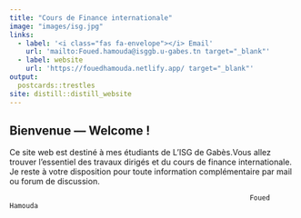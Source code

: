 ```yaml
---
title: "Cours de Finance internationale"
image: "images/isg.jpg"
links: 
  - label: '<i class="fas fa-envelope"></i> Email'
    url: 'mailto:Foued.hamouda@isggb.u-gabes.tn target="_blank"' 
  - label: website
    url: 'https://fouedhamouda.netlify.app/ target="_blank"'
output:
  postcards::trestles
site: distill::distill_website
---
```

 
## Bienvenue --- Welcome ! 

Ce site web est destiné à mes étudiants de L'ISG de Gabès.Vous allez trouver l'essentiel des travaux dirigés et du cours de finance internationale. Je reste à votre disposition pour toute information complémentaire par mail ou forum de discussion.


                                                               Foued Hamouda

